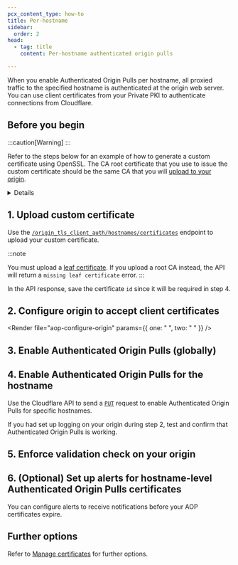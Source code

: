```yaml
---
pcx_content_type: how-to
title: Per-hostname
sidebar:
  order: 2
head:
  - tag: title
    content: Per-hostname authenticated origin pulls

---
```



When you enable Authenticated Origin Pulls per hostname, all proxied traffic to the specified hostname is authenticated at the origin web server. You can use client certificates from your Private PKI to authenticate connections from Cloudflare.

## Before you begin

:::caution[Warning]
 <Render file="aop-per-hostname-cert-requirement" />
:::

Refer to the steps below for an example of how to generate a custom certificate using OpenSSL. The CA root certificate that you use to issue the custom certificate should be the same CA that you will [upload to your origin](#2-configure-origin-to-accept-client-certificates).

<Details header="OpenSSL example">
<Render file="custom-cert-openssl-commands" />
</Details>

## 1. Upload custom certificate

Use the [`/origin_tls_client_auth/hostnames/certificates`](/api/resources/origin_tls_client_auth/subresources/hostnames/subresources/certificates/methods/create/) endpoint to upload your custom certificate.

:::note

You must upload a [leaf certificate](/ssl/concepts/#chain-of-trust). If you upload a root CA instead, the API will return a `missing leaf certificate` error.
:::

<Render file="aop-per-hostname-upload-cert" />

In the API response, save the certificate `id` since it will be required in step 4.

## 2. Configure origin to accept client certificates

<Render file="aop-configure-origin" params={{ one: " ", two: " " }} />

## 3. Enable Authenticated Origin Pulls (globally)

<Render file="aop-enable-feature" />

## 4. Enable Authenticated Origin Pulls for the hostname

Use the Cloudflare API to send a [`PUT`](/api/resources/origin_tls_client_auth/subresources/hostnames/methods/update/) request to enable Authenticated Origin Pulls for specific hostnames.

If you had set up logging on your origin during step 2, test and confirm that Authenticated Origin Pulls is working.

## 5. Enforce validation check on your origin

<Render file="aop-enforce-validation" />

## 6. (Optional) Set up alerts for hostname-level Authenticated Origin Pulls certificates

You can configure alerts to receive notifications before your AOP certificates expire.

<AvailableNotifications product="SSL/TLS" notificationFilter="Hostname-level Authenticated Origin Pulls Certificate Expiration Alert" />

<Render file="get-started" product="notifications" />

## Further options

Refer to [Manage certificates](/ssl/origin-configuration/authenticated-origin-pull/set-up/manage-certificates/) for further options.
